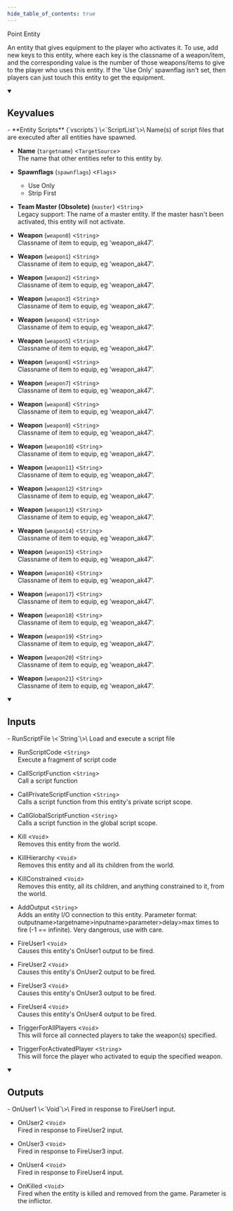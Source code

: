 ```yaml
---
hide_table_of_contents: true
---
```


<!---
!!!!!!
THIS PAGE IS AUTOGENERATED FROM GAME FGD DEFINITIONS!
DO NOT EDIT MANUALLY!
!!!!!!

In order to make edits, you can make an annotation file in /fgd_dump_overrides
-->


Point Entity

An entity that gives equipment to the player who activates it. To use, add new keys to this entity, where each key is the classname of a weapon/item, and the corresponding value is the number of those weapons/items to give to the player who uses this entity. If the 'Use Only' spawnflag isn't set, then players can just touch this entity to get the equipment.

<details open>
<summary><h2>Keyvalues</h2></summary>
- **Entity Scripts** (`vscripts`) \<`ScriptList`\>\
Name(s) of script files that are executed after all entities have spawned.

- **Name** (`targetname`) \<`TargetSource`\>\
The name that other entities refer to this entity by.

- **Spawnflags** (`spawnflags`) \<`Flags`\>
  - Use Only 
  - Strip First 


- **Team Master (Obsolete)** (`master`) \<`String`\>\
Legacy support: The name of a master entity. If the master hasn't been activated, this entity will not activate.

- **Weapon** (`weapon0`) \<`String`\>\
Classname of item to equip, eg 'weapon_ak47'.

- **Weapon** (`weapon1`) \<`String`\>\
Classname of item to equip, eg 'weapon_ak47'.

- **Weapon** (`weapon2`) \<`String`\>\
Classname of item to equip, eg 'weapon_ak47'.

- **Weapon** (`weapon3`) \<`String`\>\
Classname of item to equip, eg 'weapon_ak47'.

- **Weapon** (`weapon4`) \<`String`\>\
Classname of item to equip, eg 'weapon_ak47'.

- **Weapon** (`weapon5`) \<`String`\>\
Classname of item to equip, eg 'weapon_ak47'.

- **Weapon** (`weapon6`) \<`String`\>\
Classname of item to equip, eg 'weapon_ak47'.

- **Weapon** (`weapon7`) \<`String`\>\
Classname of item to equip, eg 'weapon_ak47'.

- **Weapon** (`weapon8`) \<`String`\>\
Classname of item to equip, eg 'weapon_ak47'.

- **Weapon** (`weapon9`) \<`String`\>\
Classname of item to equip, eg 'weapon_ak47'.

- **Weapon** (`weapon10`) \<`String`\>\
Classname of item to equip, eg 'weapon_ak47'.

- **Weapon** (`weapon11`) \<`String`\>\
Classname of item to equip, eg 'weapon_ak47'.

- **Weapon** (`weapon12`) \<`String`\>\
Classname of item to equip, eg 'weapon_ak47'.

- **Weapon** (`weapon13`) \<`String`\>\
Classname of item to equip, eg 'weapon_ak47'.

- **Weapon** (`weapon14`) \<`String`\>\
Classname of item to equip, eg 'weapon_ak47'.

- **Weapon** (`weapon15`) \<`String`\>\
Classname of item to equip, eg 'weapon_ak47'.

- **Weapon** (`weapon16`) \<`String`\>\
Classname of item to equip, eg 'weapon_ak47'.

- **Weapon** (`weapon17`) \<`String`\>\
Classname of item to equip, eg 'weapon_ak47'.

- **Weapon** (`weapon18`) \<`String`\>\
Classname of item to equip, eg 'weapon_ak47'.

- **Weapon** (`weapon19`) \<`String`\>\
Classname of item to equip, eg 'weapon_ak47'.

- **Weapon** (`weapon20`) \<`String`\>\
Classname of item to equip, eg 'weapon_ak47'.

- **Weapon** (`weapon21`) \<`String`\>\
Classname of item to equip, eg 'weapon_ak47'.


 </details>
<details open>
<summary><h2>Inputs</h2></summary>
- RunScriptFile \<`String`\>\
Load and execute a script file

- RunScriptCode \<`String`\>\
Execute a fragment of script code

- CallScriptFunction \<`String`\>\
Call a script function

- CallPrivateScriptFunction \<`String`\>\
Calls a script function from this entity's private script scope.

- CallGlobalScriptFunction \<`String`\>\
Calls a script function in the global script scope.

- Kill \<`Void`\>\
Removes this entity from the world.

- KillHierarchy \<`Void`\>\
Removes this entity and all its children from the world.

- KillConstrained \<`Void`\>\
Removes this entity, all its children, and anything constrained to it, from the world.

- AddOutput \<`String`\>\
Adds an entity I/O connection to this entity. Parameter format: outputname&gt;targetname>inputname&gt;parameter&gt;delay&gt;max times to fire (-1 == infinite). Very dangerous, use with care.

- FireUser1 \<`Void`\>\
Causes this entity's OnUser1 output to be fired.

- FireUser2 \<`Void`\>\
Causes this entity's OnUser2 output to be fired.

- FireUser3 \<`Void`\>\
Causes this entity's OnUser3 output to be fired.

- FireUser4 \<`Void`\>\
Causes this entity's OnUser4 output to be fired.

- TriggerForAllPlayers \<`Void`\>\
This will force all connected players to take the weapon(s) specified.

- TriggerForActivatedPlayer \<`String`\>\
This will force the player who activated to equip the specified weapon.


 </details>
<details open>
<summary><h2>Outputs</h2></summary>
- OnUser1 \<`Void`\>\
Fired in response to FireUser1 input.

- OnUser2 \<`Void`\>\
Fired in response to FireUser2 input.

- OnUser3 \<`Void`\>\
Fired in response to FireUser3 input.

- OnUser4 \<`Void`\>\
Fired in response to FireUser4 input.

- OnKilled \<`Void`\>\
Fired when the entity is killed and removed from the game. Parameter is the inflictor.


 </details>